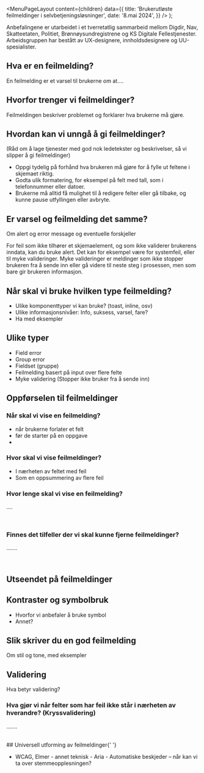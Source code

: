 

<Meta
  title='Brukerutløste feilmeldinger i selvbetjeningsløsninger'
  description='Slik forteller du brukeren at noe har gått galt eller mangler i et skjema.'
/>

  <MenuPageLayout
    content={children}
    data={{
      title: 'Brukerutløste feilmeldinger i selvbetjeningsløsninger',
      date: '8.mai 2024',
    }}
  />
);

<Card color='second'>
  <Card.Content>
    Anbefalingene er utarbeidet i et tverretatlig sammarbeid mellom Digdir, Nav,
    Skatteetaten, Politiet, Brønnøysundregistrene og KS Digitale
    Fellestjenester. Arbeidsgruppen har bestått av UX-designere,
    innholdsdesignere og UU-spesialister.
  </Card.Content>
</Card>

## Hva er en feilmelding?

En feilmelding er et varsel til brukerne om at....

## Hvorfor trenger vi feilmeldinger?

Feilmeldingen beskriver problemet og forklarer hva brukerne må gjøre.

## Hvordan kan vi unngå å gi feilmeldinger?

(Råd om å lage tjenester med god nok ledetekster og beskrivelser, så vi slipper å gi feilmeldinger)

- Oppgi tydelig på forhånd hva brukeren må gjøre for å fylle ut feltene i skjemaet riktig.
- Godta ulik formatering, for eksempel på felt med tall, som i telefonnummer eller datoer.
- Brukerne må alltid få mulighet til å redigere felter eller gå tilbake, og kunne pause utfyllingen eller avbryte.

## Er varsel og feilmelding det samme?

Om alert og error message og eventuelle forskjeller

For feil som ikke tilhører et skjemaelement, og som ikke validerer brukerens inndata, kan du bruke alert. Det kan for eksempel være for systemfeil, eller til myke valideringer. Myke valideringer er meldinger som ikke stopper brukeren fra å sende inn eller gå videre til neste steg i prosessen, men som bare gir brukeren informasjon.

## Når skal vi bruke hvilken type feilmelding?

- Ulike komponenttyper vi kan bruke? (toast, inline, osv)
- Ulike informasjonsnivåer: Info, suksess, varsel, fare?
- Ha med eksempler

## Ulike typer

- Field error
- Group error
- Fieldset (gruppe)
- Feilmelding basert på input over flere felte
- Myke validering (Stopper ikke bruker fra å sende inn)

## Oppførselen til feilmeldinger

### Når skal vi vise en feilmelding?

- når brukerne forlater et felt
- før de starter på en oppgave
-

### Hvor skal vi vise feilmeldinger?

- I nærheten av feltet med feil
- Som en oppsummering av flere feil

### Hvor lenge skal vi vise en feilmelding?

....

<br />

### Finnes det tilfeller der vi skal kunne fjerne feilmeldinger?

.......

<br />

## Utseendet på feilmeldinger

## Kontraster og symbolbruk

- Hvorfor vi anbefaler å bruke symbol
- Annet?

## Slik skriver du en god feilmelding

Om stil og tone, med eksempler

## Validering

Hva betyr validering?

### Hva gjør vi når felter som har feil ikke står i nærheten av hverandre? (Kryssvalidering)

.......

<br />
## Universell utforming av feilmeldinger{' '}

- WCAG, Elmer - annet teknisk - Aria - Automatiske
  beskjeder – når kan vi ta over stemmeopplesningen?

<br />
<br />
<br />
<br />
